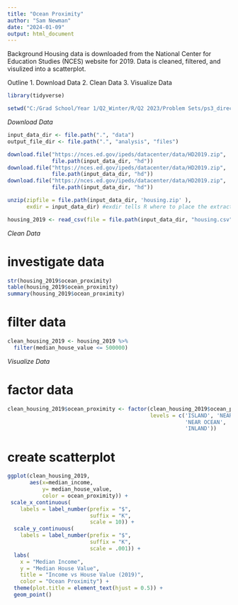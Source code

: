 ---
title: "Ocean Proximity"
author: "Sam Newman"
date: "2024-01-09"
output: html_document
---

Background
Housing data is downloaded from the National Center for Education Studies (NCES) website for 2019. Data is cleaned, filtered, and visulized into a scatterplot. 

Outline 
1. Download Data 
2. Clean Data 
3. Visualize Data 

```{r}
library(tidyverse)
```

```{r}
setwd("C:/Grad School/Year 1/Q2_Winter/R/Q2 2023/Problem Sets/ps3_directory/ps3_directory.Rproj")
```
*Download Data* 

```{r}
input_data_dir <- file.path(".", "data")
output_file_dir <- file.path(".", "analysis", "files")
```

```{r}
download.file("https://nces.ed.gov/ipeds/datacenter/data/HD2019.zip",
              file.path(input_data_dir, "hd"))
download.file("https://nces.ed.gov/ipeds/datacenter/data/HD2019.zip",
              file.path(input_data_dir, "hd"))
download.file("https://nces.ed.gov/ipeds/datacenter/data/HD2019.zip",
              file.path(input_data_dir, "hd"))
```
```{r}
unzip(zipfile = file.path(input_data_dir, 'housing.zip' ), 
      exdir = input_data_dir) #exdir tells R where to place the extracted files
```

```{r}
housing_2019 <- read_csv(file = file.path(input_data_dir, "housing.csv"))
```

*Clean Data* 

# investigate data 
```{r}
str(housing_2019$ocean_proximity)
table(housing_2019$ocean_proximity)
summary(housing_2019$ocean_proximity)
```

# filter data 
```{r}
clean_housing_2019 <- housing_2019 %>%  
  filter(median_house_value <= 500000)
```

*Visualize Data* 

# factor data 
```{r}
clean_housing_2019$ocean_proximity <- factor(clean_housing_2019$ocean_proximity, 
                                             levels = c('ISLAND', 'NEAR BAY',
                                                        'NEAR OCEAN', '<1H OCEAN',
                                                        'INLAND'))
```

# create scatterplot 
```{r}
ggplot(clean_housing_2019, 
       aes(x=median_income, 
           y= median_house_value, 
           color = ocean_proximity)) + 
 scale_x_continuous(
    labels = label_number(prefix = "$", 
                          suffix = "K", 
                          scale = 10)) + 
  scale_y_continuous(
    labels = label_number(prefix = "$", 
                          suffix = "K", 
                          scale = .001)) +
  labs(
    x = "Median Income", 
    y = "Median House Value", 
    title = "Income vs House Value (2019)", 
    color = "Ocean Proximity") + 
  theme(plot.title = element_text(hjust = 0.5)) + 
  geom_point()
```